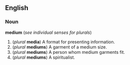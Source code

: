 ==English==
===Noun===
'''medium''' (''see individual senses for plurals'')

#(''plural'' '''media''') A format for presenting information.
#(''plural'' '''mediums''') A garment of a medium size.
#(''plural'' '''mediums''') A person whom medium garments fit.
#(''plural'' '''mediums''') A spiritualist.